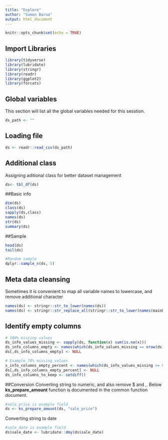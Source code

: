```yaml
---
title: "Explore"
author: "Sumon Barua"
output: html_document
---
```


```r
knitr::opts_chunk$set(echo = TRUE)
```



## Import Libraries
```r
library(tidyverse)
library(lubridate)
library(stringr)
library(readr)
library(ggplot2)
library(forcats)

```



## Global variables

This section will list all the global variables needed for this sesstion.

```r
ds_path <- ""
```


## Loading file
```r
ds <- readr::read_csv(ds_path)
```

## Additional class
Assigning aditional class for better dataset management
```r
ds<- tbl_df(ds)
```
##Basic info
```r
dim(ds)
class(ds)
sapply(ds,class)
names(ds)
str(ds)
summary(ds)
```

##Sample
```r
head(ds)
tail(ds)

#Random sample
dplyr::sample_n(ds, 5)
```


## Meta data cleansing
Sometimes it is convenient to map all variable names to lowercase, and remove additional character
```r
names(ds) <- stringr::str_to_lower(names(ds)) 
names(ds) <- stringr::str_replace_all(stringr::str_to_lower(names(mainDs)) , "[ /.]", "_") 
```


## Identify empty columns
```r
# 100% missing values
ds_info_values_missing <- sapply(ds, function(x) sum(is.na(x)))
ds_info_columns_empty <- names(which(ds_info_values_missing == nrow(ds)))
ds[,ds_info_columns_empty] <- NULL

# Example 70% missing values
s_info_columns_empty_percent <- names(which(ds_info_values_missing >= 0.70*nrow(ds)))
ds[,ds_info_columns_empty_percent] <- NULL
ds_info_columns_to_keep <- setdiff()
``` 
##Conversion
Converting string to numeric, and also remove $ and ,. Below **ks_prepare_amount** function is documented in the common function document.
```r
#sale_price is example field
ds <- ks_prepare_amount(ds, "sale_price")
```

Converting string to date
```r
#sale_date is example field
ds$sale_date <- lubridate::dmy(ds$sale_date)
```
